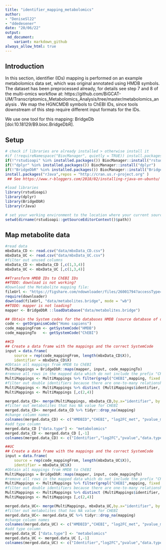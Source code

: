 ```yaml
---
title: "identifier_mapping_metabolomics"
author: 
- "DeniseSl22"
- "ddedesener"
date: "20/06/22"
output:
 md_document:
    variant: markdown_github
always_allow_html: true
---
```

## Introduction
In this section, identifier (IDs) mapping is performed on an example metabolomics data set, which was original annotated using HMDB symbols.
The dataset has been preprocessed already, for details see step 7 and 8 of the multi-omics workflow at: https://github.com/BiGCAT-UM/Transcriptomics_Metabolomics_Analysis/tree/master/metabolomics_analysis .
We map the HGNCMDB symbols to ChEBI IDs, since tools downstream of this step require different input formats for the IDs.

We use one tool for this mapping: BridgeDb [doi:10.18129/B9.bioc.BridgeDbR].

## Setup
```r
# check if libraries are already installed > otherwise install it
#if (!requireNamespace("BiocManager", quietly = TRUE)) install.packages("BiocManager")
if(!"rstudioapi" %in% installed.packages()) BiocManager::install("rstudioapi")
if(!"dplyr" %in% installed.packages()) BiocManager::install("dplyr")
if(!"BridgeDbR" %in% installed.packages()) BiocManager::install("BridgeDbR")
install.packages("rJava",repos = "http://cran.us.r-project.org" )
 ## See https://www.r-bloggers.com/2018/02/installing-rjava-on-ubuntu/ if you have issues with this package on Ubuntu.

#load libraries
library(rstudioapi)
library(dplyr)
library(BridgeDbR)
library(rJava)

# set your working environment to the location where your current source file is saved into.
setwd(dirname(rstudioapi::getSourceEditorContext()$path))
```

## Map metabolite data
```r
#read data
mbxData_CD <- read.csv("data/mbxData_CD.csv")
mbxData_UC <- read.csv("data/mbxData_UC.csv")
#filter out unused columns
mbxData_CD <- mbxData_CD [,c(1,3,4)]
mbxData_UC <- mbxData_UC [,c(1,3,4)]

##Transform HMDB IDs to ChEBI IDs
##TODO: download is not working?
#Download the Metabolite mapping file:
fileUrl <- "https://figshare.com/ndownloader/files/26001794?accessType=DOWNLOAD"
require(downloader)
download(fileUrl, "data/metabolites.bridge", mode = "wb")
##TODO: mapper is not loading?
mapper <- BridgeDbR ::loadDatabase("data/metabolites.bridge")

## Obtain the System codes for the databases HMDB (source database of dataset) and ChEBI (intended output database)
code <- getOrganismCode("Homo sapiens")
code_mappingFrom <- getSystemCode("HMDB")
code_mappingTo   <- getSystemCode("ChEBI")

##CD
## Create a data frame with the mappings and the correct SystemCode
input = data.frame(
    source = rep(code_mappingFrom, length(mbxData_CD$X)),
    identifier = mbxData_CD$X)
#Obtain all mappings from HMDB to ChEBI
MultiMappings = BridgeDbR::maps(mapper, input, code_mappingTo)
#remove all rows in the mapped data which do not include the prefix "CHEBI"
MultiMappings <- MultiMappings %>% filter(grepl("CHEBI",mapping, fixed = TRUE))
#filter out double identifiers because there are one-to-many relationship between hmdb and chebi IDs
MultiMappings <- MultiMappings %>% distinct (MultiMappings$identifier, .keep_all = TRUE)
MultiMappings <- MultiMappings [,c(2,4)]

merged.data_CD<- merge(MultiMappings, mbxData_CD,by.x="identifier", by.y="X",sort = TRUE, all.x = TRUE, all.y = TRUE)
#filter out metabolites that has NA value for CHEBI
merged.data_CD<- merged.data_CD %>% tidyr::drop_na(mapping)
#change column names
colnames(merged.data_CD) <- c("HMDBID","CHEBI", "log2FC_met", "pvalue_met")
#add type column 
merged.data_CD ["data.type"] <- "metabolomics" 
merged.data_CD <- merged.data_CD [,-1]
colnames(merged.data_CD) <- c("Identifier","log2FC","pvalue","data.type")

##UC
## Create a data frame with the mappings and the correct SystemCode
input = data.frame(
    source = rep(code_mappingFrom, length(mbxData_UC$X)),
    identifier = mbxData_UC$X)
#Obtain all mappings from HMDB to ChEBI
MultiMappings = BridgeDbR::maps(mapper, input, code_mappingTo)
#remove all rows in the mapped data which do not include the prefix "CHEBI"
MultiMappings <- MultiMappings %>% filter(grepl("CHEBI",mapping, fixed = TRUE))
#filter out double identifiers because there are one-to-many relationship between hmdb and chebi IDs
MultiMappings <- MultiMappings %>% distinct (MultiMappings$identifier, .keep_all = TRUE)
MultiMappings <- MultiMappings [,c(2,4)]

merged.data_UC<- merge(MultiMappings, mbxData_UC,by.x="identifier", by.y="X",sort = TRUE, all.x = TRUE, all.y = TRUE)
#filter out metabolites that has NA value for CHEBI
merged.data_UC<- merged.data_UC %>% tidyr::drop_na(mapping)
#change column names
colnames(merged.data_UC) <- c("HMDBID","CHEBI", "log2FC_met", "pvalue_met")
#add type column 
merged.data_UC ["data.type"] <- "metabolomics" 
merged.data_UC <- merged.data_UC [,-1]
colnames(merged.data_UC) <- c("Identifier","log2FC","pvalue","data.type")


```


